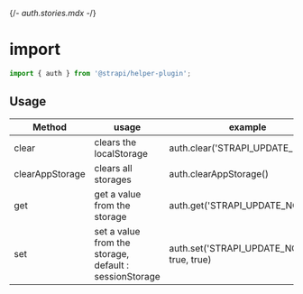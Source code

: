 {/*- auth.stories.mdx -*/}


<Meta title="utils/auth" />

# import

```js
import { auth } from '@strapi/helper-plugin';
```

## Usage

| Method          | usage                                                  | example                                     |
| --------------- | ------------------------------------------------------ | ------------------------------------------- |
| clear           | clears the localStorage                                | auth.clear('STRAPI_UPDATE_NOTIF')           |
| clearAppStorage | clears all storages                                    | auth.clearAppStorage()                      |
| get             | get a value from the storage                           | auth.get('STRAPI_UPDATE_NOTIF')             |
| set             | set a value from the storage, default : sessionStorage | auth.set('STRAPI_UPDATE_NOTIF', true, true) |

